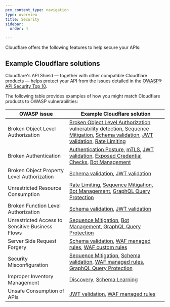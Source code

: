 ```yaml
---
pcx_content_type: navigation
type: overview
title: Security
sidebar:
  order: 4

---
```



Cloudflare offers the following features to help secure your APIs:

<DirectoryListing />

## Example Cloudflare solutions

Cloudflare's API Shield — together with other compatible Cloudflare products — helps protect your API from the issues detailed in the [OWASP® API Security Top 10](https://owasp.org/www-project-api-security/).

The following table provides examples of how you might match Cloudflare products to OWASP vulnerabilities:

| OWASP issue                                     | Example Cloudflare solution                                                                                                                            |
| ----------------------------------------------- | ------------------------------------------------------------------------------------------------------------------------------------------------------ |
| Broken Object Level Authorization               | [Broken Object Level Authorization vulnerability detection](/api-shield/security/bola-vulnerability-detection/), [Sequence Mitigation], [Schema validation], [JWT validation], [Rate Limiting]                                                                          |
| Broken Authentication                           | [Authentication Posture](/api-shield/security/authentication-posture/), [mTLS](/api-shield/security/mtls/), [JWT validation], [Exposed Credential Checks](/waf/managed-rules/check-for-exposed-credentials/), [Bot Management](/bots/) |
| Broken Object Property Level Authorization      | [Schema validation], [JWT validation]                                                                                                                  |
| Unrestricted Resource Consumption               | [Rate Limiting], [Sequence Mitigation], [Bot Management], [GraphQL Query Protection]                                                                   |
| Broken Function Level Authorization             | [Schema validation], [JWT validation]                                                                                                                  |
| Unrestricted Access to Sensitive Business Flows | [Sequence Mitigation], [Bot Management], [GraphQL Query Protection]                                                                                    |
| Server Side Request Forgery                     | [Schema validation], [WAF managed rules], [WAF custom rules](/waf/custom-rules/)                                                                       |
| Security Misconfiguration                       | [Sequence Mitigation], [Schema validation], [WAF managed rules], [GraphQL Query Protection]                                                            |
| Improper Inventory Management                   | [Discovery](/api-shield/security/api-discovery/), [Schema Learning](/api-shield/management-and-monitoring/#endpoint-schema-learning)                   |
| Unsafe Consumption of APIs                      | [JWT validation], [WAF managed rules]                                                                                                                  |

[Schema validation]: /api-shield/security/schema-validation/

[Sequence Mitigation]: /api-shield/security/sequence-mitigation/

[JWT validation]: /api-shield/security/jwt-validation/

[GraphQL Query Protection]: /api-shield/security/graphql-protection/

[Bot management]: /bots/

[Rate limiting]: /waf/rate-limiting-rules/

[WAF managed rules]: /waf/managed-rules/
